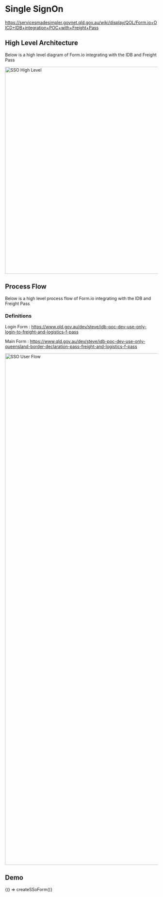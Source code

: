
<Meta title="Components/SingleSignOn" />

# Single SignOn

https://servicesmadesimpler.govnet.qld.gov.au/wiki/display/QOL/Form.io+OICD+IDB+integration+POC+with+Freight+Pass

## High Level Architecture
Below is a high level diagram of Form.io integrating with the IDB and Freight Pass



<img src={SSOHighLevel} alt="SSO High Level" width="680" />

## Process Flow
Below is a high level process flow of Form.io integrating with the IDB and Freight Pass



### Definitions

Login Form : https://www.qld.gov.au/dev/steve/idb-poc-dev-use-only-login-to-freight-and-logistics-f-pass

Main Form : https://www.qld.gov.au/dev/steve/idb-poc-dev-use-only-queensland-border-declaration-pass-freight-and-logistics-f-pass

<img src={SSOUserFlow} alt="SSO User Flow" width="1680" />


## Demo


<Canvas withSource="open">
  <Story name="Demo">
        {() => createSSoForm()}
  </Story>
</Canvas>